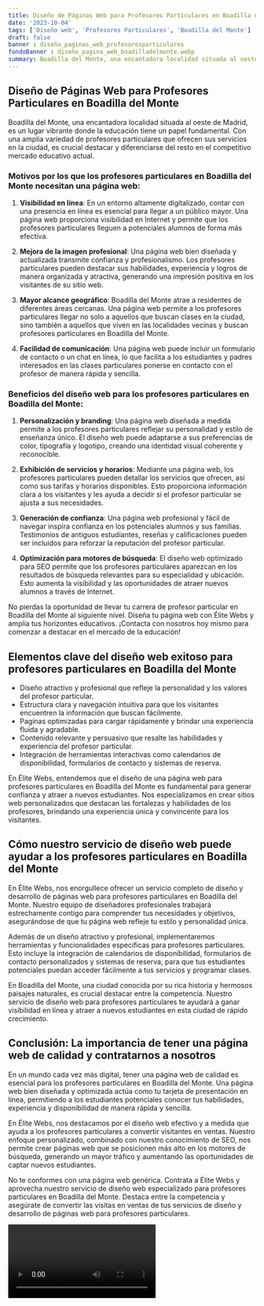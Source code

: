 ```yaml
---
title: Diseño de Páginas Web para Profesores Particulares en Boadilla del Monte
date: '2023-10-04'
tags: ['Diseño web', 'Profesores Particulares', 'Boadilla del Monte']
draft: false
banner : diseño_paginas_web_profesoresparticulares
fondoBanner : diseño_pagina_web_boadilladelmonte.webp
summary: Boadilla del Monte, una encantadora localidad situada al oeste de Madrid, es un lugar vibrante donde la educación tiene un papel fundamental. Con una amplia variedad de profesores particulares que ofrecen sus servicios en la ciudad, es crucial destacar y diferenciarse del resto en el competitivo mercado educativo actual.
---
```


## Diseño de Páginas Web para Profesores Particulares en Boadilla del Monte

Boadilla del Monte, una encantadora localidad situada al oeste de Madrid, es un lugar vibrante donde la educación tiene un papel fundamental. Con una amplia variedad de profesores particulares que ofrecen sus servicios en la ciudad, es crucial destacar y diferenciarse del resto en el competitivo mercado educativo actual.

### Motivos por los que los profesores particulares en Boadilla del Monte necesitan una página web:

1. **Visibilidad en línea**: En un entorno altamente digitalizado, contar con una presencia en línea es esencial para llegar a un público mayor. Una página web proporciona visibilidad en Internet y permite que los profesores particulares lleguen a potenciales alumnos de forma más efectiva.

2. **Mejora de la imagen profesional**: Una página web bien diseñada y actualizada transmite confianza y profesionalismo. Los profesores particulares pueden destacar sus habilidades, experiencia y logros de manera organizada y atractiva, generando una impresión positiva en los visitantes de su sitio web.

3. **Mayor alcance geográfico**: Boadilla del Monte atrae a residentes de diferentes áreas cercanas. Una página web permite a los profesores particulares llegar no solo a aquellos que buscan clases en la ciudad, sino también a aquellos que viven en las localidades vecinas y buscan profesores particulares en Boadilla del Monte.

4. **Facilidad de comunicación**: Una página web puede incluir un formulario de contacto o un chat en línea, lo que facilita a los estudiantes y padres interesados en las clases particulares ponerse en contacto con el profesor de manera rápida y sencilla.

### Beneficios del diseño web para los profesores particulares en Boadilla del Monte:

1. **Personalización y branding**: Una página web diseñada a medida permite a los profesores particulares reflejar su personalidad y estilo de enseñanza único. El diseño web puede adaptarse a sus preferencias de color, tipografía y logotipo, creando una identidad visual coherente y reconocible.

2. **Exhibición de servicios y horarios**: Mediante una página web, los profesores particulares pueden detallar los servicios que ofrecen, así como sus tarifas y horarios disponibles. Esto proporciona información clara a los visitantes y les ayuda a decidir si el profesor particular se ajusta a sus necesidades.

3. **Generación de confianza**: Una página web profesional y fácil de navegar inspira confianza en los potenciales alumnos y sus familias. Testimonios de antiguos estudiantes, reseñas y calificaciones pueden ser incluidos para reforzar la reputación del profesor particular.

4. **Optimización para motores de búsqueda**: El diseño web optimizado para SEO permite que los profesores particulares aparezcan en los resultados de búsqueda relevantes para su especialidad y ubicación. Esto aumenta la visibilidad y las oportunidades de atraer nuevos alumnos a través de Internet.

No pierdas la oportunidad de llevar tu carrera de profesor particular en Boadilla del Monte al siguiente nivel. Diseña tu página web con Élite Webs y amplía tus horizontes educativos. ¡Contacta con nosotros hoy mismo para comenzar a destacar en el mercado de la educación!

<GifSeo />

<Cta />

## Elementos clave del diseño web exitoso para profesores particulares en Boadilla del Monte

- Diseño atractivo y profesional que refleje la personalidad y los valores del profesor particular.
- Estructura clara y navegación intuitiva para que los visitantes encuentren la información que buscan fácilmente.
- Paginas optimizadas para cargar rápidamente y brindar una experiencia fluida y agradable.
- Contenido relevante y persuasivo que resalte las habilidades y experiencia del profesor particular.
- Integración de herramientas interactivas como calendarios de disponibilidad, formularios de contacto y sistemas de reserva.

En Élite Webs, entendemos que el diseño de una página web para profesores particulares en Boadilla del Monte es fundamental para generar confianza y atraer a nuevos estudiantes. Nos especializamos en crear sitios web personalizados que destacan las fortalezas y habilidades de los profesores, brindando una experiencia única y convincente para los visitantes.

## Cómo nuestro servicio de diseño web puede ayudar a los profesores particulares en Boadilla del Monte

En Élite Webs, nos enorgullece ofrecer un servicio completo de diseño y desarrollo de páginas web para profesores particulares en Boadilla del Monte. Nuestro equipo de diseñadores profesionales trabajará estrechamente contigo para comprender tus necesidades y objetivos, asegurándose de que tu página web refleje tu estilo y personalidad única.

Además de un diseño atractivo y profesional, implementaremos herramientas y funcionalidades específicas para profesores particulares. Esto incluye la integración de calendarios de disponibilidad, formularios de contacto personalizados y sistemas de reserva, para que tus estudiantes potenciales puedan acceder fácilmente a tus servicios y programar clases.

En Boadilla del Monte, una ciudad conocida por su rica historia y hermosos paisajes naturales, es crucial destacar entre la competencia. Nuestro servicio de diseño web para profesores particulares te ayudará a ganar visibilidad en línea y atraer a nuevos estudiantes en esta ciudad de rápido crecimiento.

## Conclusión: La importancia de tener una página web de calidad y contratarnos a nosotros

En un mundo cada vez más digital, tener una página web de calidad es esencial para los profesores particulares en Boadilla del Monte. Una página web bien diseñada y optimizada actúa como tu tarjeta de presentación en línea, permitiendo a los estudiantes potenciales conocer tus habilidades, experiencia y disponibilidad de manera rápida y sencilla.

En Élite Webs, nos destacamos por el diseño web efectivo y a medida que ayuda a los profesores particulares a convertir visitantes en ventas. Nuestro enfoque personalizado, combinado con nuestro conocimiento de SEO, nos permite crear páginas web que se posicionen más alto en los motores de búsqueda, generando un mayor tráfico y aumentando las oportunidades de captar nuevos estudiantes.

No te conformes con una página web genérica. Contrata a Élite Webs y aprovecha nuestro servicio de diseño web especializado para profesores particulares en Boadilla del Monte. Destaca entre la competencia y asegúrate de convertir las visitas en ventas de tus servicios de diseño y desarrollo de páginas web para profesores particulares.

<Video />

<CtaBot job='Profesores Particulares' city='Boadilla del Monte'/>

<Gmaps query='Boadilla del Monte+españa+maps' />